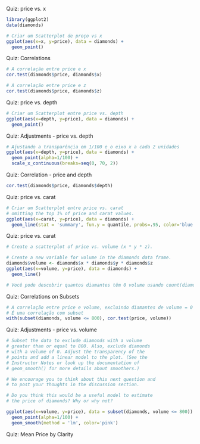 Quiz: price vs. x
```r
library(ggplot2)
data(diamonds)

# Criar um Scatterplot de preço vs x
ggplot(aes(x=x, y=price), data = diamonds) + 
  geom_point()
```

Quiz: Correlations
```r
# A correlação entre price e x
cor.test(diamonds$price, diamonds$x)

# A correlação entre price e z
cor.test(diamonds$price, diamonds$z)
```

Quiz: price vs. depth
```r
# Criar um Scatterplot entre price vs. depth
ggplot(aes(x=depth, y=price), data = diamonds) +
  geom_point()
```

Quiz: Adjustments - price vs. depth
```r
# Ajustando a transparência em 1/100 e o eixo x a cada 2 unidades
ggplot(aes(x=depth, y=price), data = diamonds) +
  geom_point(alpha=1/100) +
  scale_x_continuous(breaks=seq(0, 70, 2))
```

Quiz: Correlation - price and depth
```r
cor.test(diamonds$price, diamonds$depth)
```

Quiz: price vs. carat
```r
# Criar um Scatterplot entre price vs. carat
# omitting the top 1% of price and carat values.
ggplot(aes(x=carat, y=price), data = diamonds) +
  geom_line(stat = 'summary', fun.y = quantile, probs=.95, color='blue')
```

Quiz: price vs. carat
```r
# Create a scatterplot of price vs. volume (x * y * z).

# Create a new variable for volume in the diamonds data frame.
diamonds$volume <- diamonds$x * diamonds$y * diamonds$z
ggplot(aes(x=volume, y=price), data = diamonds) +
  geom_line()

# Você pode descobrir quantos diamantes têm 0 volume usando count(diamonds$volume == 0) do pacote plyr
```

Quiz: Correlations on Subsets
```r
# A correlação entre price e volume, excluindo diamantes de volume = 0 ou volume >= 800
# É uma correlação com subset
with(subset(diamonds, volume <= 800), cor.test(price, volume))
```

Quiz: Adjustments - price vs. volume
```r
# Subset the data to exclude diamonds with a volume
# greater than or equal to 800. Also, exclude diamonds
# with a volume of 0. Adjust the transparency of the
# points and add a linear model to the plot. (See the
# Instructor Notes or look up the documentation of
# geom_smooth() for more details about smoothers.)

# We encourage you to think about this next question and
# to post your thoughts in the discussion section.

# Do you think this would be a useful model to estimate
# the price of diamonds? Why or why not?

ggplot(aes(x=volume, y=price), data = subset(diamonds, volume <= 800)) +
  geom_point(alpha=1/100) +
  geom_smooth(method = 'lm', color='pink')
```

Quiz: Mean Price by Clarity
```r

```

